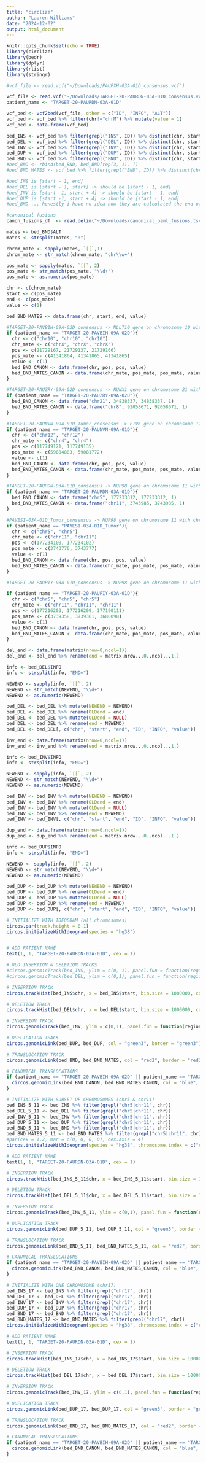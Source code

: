 ```yaml
---
title: "circlize"
author: "Lauren Williams"
date: "2024-12-02"
output: html_document
---
```


```r
knitr::opts_chunk$set(echo = TRUE)
library(circlize)
library(bedr)
library(dplyr)
library(rlist)
library(stringr)
```


```r
#vcf_file <- read.vcf("~/Downloads/PAUPXH-03A-01D_consensus.vcf")

vcf_file <- read.vcf("~/Downloads/TARGET-20-PAURDN-03A-01D_consensus.vcf")
patient_name <- "TARGET-20-PAURDN-03A-01D"

vcf_bed <- vcf2bed(vcf_file, other = c("ID", "INFO", "ALT"))
vcf_bed <- vcf_bed %>% filter(chr!="chrM") %>% mutate(value = 1) 
vcf_bed <- data.frame(vcf_bed)

bed_INS <- vcf_bed %>% filter(grepl("INS", ID)) %>% distinct(chr, start, .keep_all = TRUE)
bed_DEL <- vcf_bed %>% filter(grepl("DEL", ID)) %>% distinct(chr, start, .keep_all = TRUE)
bed_INV <- vcf_bed %>% filter(grepl("INV", ID)) %>% distinct(chr, start, .keep_all = TRUE)
bed_DUP <- vcf_bed %>% filter(grepl("DUP", ID)) %>% distinct(chr, start, .keep_all = TRUE)
bed_BND <- vcf_bed %>% filter(grepl("BND", ID)) %>% distinct(chr, start, .keep_all = TRUE) #%>% filter(grepl("\\bchr1\\b|chr3|chr17", chr)) 
#bed_BND <- rbind(bed_BND, bed_BND[rep(3, 1), ])
#bed_BND_MATES <- vcf_bed %>% filter(grepl("BND", ID)) %>% distinct(chr, start, .keep_all = TRUE) %>% filter(grepl("\\bchr1\\b|chr7|chr20", chr)) 

#bed_INS is [start - 1, end]
#bed_DEL is [start - 1, start] -> should be [start - 1, end] 
#bed_INV is [start -1, start + 4] -> should be [start - 1, end]
#bed_DUP is [start -1, start + 4] -> should be [start - 1, end]
#bed_BND ... honestly i have no idea how they are calculated the end of the BNDs
```


```r
#canonical fusions
canon_fusions_df  <- read.delim("~/Downloads/canonical_paml_fusions.tsv", sep="\t")

```


```r
mates <- bed_BND$ALT
mates <- strsplit(mates, ":")

chrom_mate <- sapply(mates, `[[`,1)
chrom_mate <- str_match(chrom_mate, "chr\\w+")

pos_mate <- sapply(mates, `[[`, 2)
pos_mate <- str_match(pos_mate, "\\d+")
pos_mate <- as.numeric(pos_mate)

chr <- c(chrom_mate)
start <- c(pos_mate)
end <- c(pos_mate)
value <- c(1)

bed_BND_MATES <- data.frame(chr, start, end, value)

```


```r

#TARGET-20-PAVBIH-09A-02D_consensus -> MLLT10 gene on chromosome 10 with chromosome X
if (patient_name == "TARGET-20-PAVBIH-09A-02D"){
  chr <- c("chr10", "chr10", "chr10")
  chr_mate <- c("chrX", "chrX", "chrX")
  pos <- c(21729167, 21729137, 21729166)
  pos_mate <- c(41341864, 41341865, 41341865)
  value <- c(1)
  bed_BND_CANON <- data.frame(chr, pos, pos, value)
  bed_BND_MATES_CANON <- data.frame(chr_mate, pos_mate, pos_mate, value)
}

#TARGET-20-PAUZRY-09A-02D_consensus -> RUNX1 gene on chromosome 21 with RUNX1T1 gene on chromosome 8
if (patient_name == "TARGET-20-PAUZRY-09A-02D"){
  bed_BND_CANON <- data.frame("chr21", 34838337, 34838337, 1)
  bed_BND_MATES_CANON <- data.frame("chr8", 92058671, 92058671, 1)
}

#TARGET-20-PAUNVN-09A-01D_Tumor_consensus -> ETV6 gene on chromosome 12 with chromosome 4 
if (patient_name == "TARGET-20-PAUNVN-09A-01D"){
  chr <- c("chr12", "chr12")
  chr_mate <- c("chr4", "chr4")
  pos <- c(117749121, 117749135)
  pos_mate <- c(59084883, 59081772)
  value <- c(1)
  bed_BND_CANON <- data.frame(chr, pos, pos, value)
  bed_BND_MATES_CANON <- data.frame(chr_mate, pos_mate, pos_mate, value)
}

#TARGET-20-PAURDN-03A-01D_consensus -> NUP98 gene on chromosome 11 with chromosome 5
if (patient_name == "TARGET-20-PAURDN-03A-01D"){
  bed_BND_CANON <- data.frame("chr5", 177233312, 177233312, 1)
  bed_BND_MATES_CANON <- data.frame("chr11", 3743985, 3743985, 1)
}

#PAVESI-03A-01D_Tumor_consensus -> NUP98 gene on chromosome 11 with chromosome 5
if (patient_name == "PAVESI-03A-01D_Tumor"){
  chr <- c("chr5", "chr5")
  chr_mate <- c("chr11", "chr11")
  pos <- c(177234100, 177234102)
  pos_mate <- c(3743776, 3743777)
  value <- c(1)
  bed_BND_CANON <- data.frame(chr, pos, pos, value)
  bed_BND_MATES_CANON <- data.frame(chr_mate, pos_mate, pos_mate, value)
}

#TARGET-20-PAUPIY-03A-01D_consensus -> NUP98 gene on chromosome 11 with chromosome 5

if (patient_name == "TARGET-20-PAUPIY-03A-01D"){
  chr <- c("chr5", "chr5", "chr5")
  chr_mate <- c("chr11", "chr11", "chr11")
  pos <- c(177216203, 177216209, 177190111)
  pos_mate <- c(3739358, 3739361, 3680098)
  value <- c(1)
  bed_BND_CANON <- data.frame(chr, pos, pos, value)
  bed_BND_MATES_CANON <- data.frame(chr_mate, pos_mate, pos_mate, value)
}

```


```r
del_end <- data.frame(matrix(nrow=0,ncol=1))
del_end <- del_end %>% rename(end = matrix.nrow...0..ncol...1.)

info <- bed_DEL$INFO
info <- strsplit(info, "END=")

NEWEND <- sapply(info, `[[`, 2)
NEWEND <- str_match(NEWEND, "\\d+")
NEWEND <- as.numeric(NEWEND)

bed_DEL <- bed_DEL %>% mutate(NEWEND = NEWEND)
bed_DEL <- bed_DEL %>% rename(OLDend = end)
bed_DEL <- bed_DEL %>% mutate(OLDend = NULL)
bed_DEL <- bed_DEL %>% rename(end = NEWEND)
bed_DEL <- bed_DEL[, c("chr", "start", "end", "ID", "INFO", "value")] 

```


```r
inv_end <- data.frame(matrix(nrow=0,ncol=1))
inv_end <- inv_end %>% rename(end = matrix.nrow...0..ncol...1.)

info <- bed_INV$INFO
info <- strsplit(info, "END=")

NEWEND <- sapply(info, `[[`, 2)
NEWEND <- str_match(NEWEND, "\\d+")
NEWEND <- as.numeric(NEWEND)

bed_INV <- bed_INV %>% mutate(NEWEND = NEWEND)
bed_INV <- bed_INV %>% rename(OLDend = end)
bed_INV <- bed_INV %>% mutate(OLDend = NULL)
bed_INV <- bed_INV %>% rename(end = NEWEND)
bed_INV <- bed_INV[, c("chr", "start", "end", "ID", "INFO", "value")] 

```


```r
dup_end <- data.frame(matrix(nrow=0,ncol=1))
dup_end <- dup_end %>% rename(end = matrix.nrow...0..ncol...1.)

info <- bed_DUP$INFO
info <- strsplit(info, "END=")

NEWEND <- sapply(info, `[[`, 2)
NEWEND <- str_match(NEWEND, "\\d+")
NEWEND <- as.numeric(NEWEND)

bed_DUP <- bed_DUP %>% mutate(NEWEND = NEWEND)
bed_DUP <- bed_DUP %>% rename(OLDend = end)
bed_DUP <- bed_DUP %>% mutate(OLDend = NULL)
bed_DUP <- bed_DUP %>% rename(end = NEWEND)
bed_DUP <- bed_DUP[, c("chr", "start", "end", "ID", "INFO", "value")] 

```


```r

# INITIALIZE WITH IDEOGRAM (all chromosomes)
circos.par(track.height = 0.1)
circos.initializeWithIdeogram(species = "hg38")


# ADD PATIENT NAME
text(1, 1, "TARGET-20-PAURDN-03A-01D", cex = 1)

# OLD INSERTION & DELETION TRACKS
#circos.genomicTrack(bed_INS, ylim = c(0, 1), panel.fun = function(region, value, ...) {circos.genomicLines(region, value, type = "h", col = "purple")})
#circos.genomicTrack(bed_DEL, ylim = c(0,1), panel.fun = function(region, value, ...) {circos.genomicRect(region, value, col = "green3", border = "green3")})

# INSERTION TRACK
circos.trackHist(bed_INS$chr, x = bed_INS$start, bin.size = 1000000, col = "purple", border = "purple")

# DELETION TRACK
circos.trackHist(bed_DEL$chr, x = bed_DEL$start, bin.size = 1000000, col = "green3", border = "green3")

# INVERSION TRACK
circos.genomicTrack(bed_INV, ylim = c(0,1), panel.fun = function(region, value, ...) {circos.genomicRect(region, value, col = "green3", border = "green3")})

# DUPLICATION TRACK
circos.genomicLink(bed_DUP, bed_DUP, col = "green3", border = "green3")

# TRANSLOCATION TRACK
circos.genomicLink(bed_BND, bed_BND_MATES, col = "red2", border = "red2")

# CANONICAL TRANSLOCATIONS
if (patient_name == "TARGET-20-PAVBIH-09A-02D" || patient_name == "TARGET-20-PAUZRY-09A-02D" || patient_name == "TARGET-20-PAUNVN-09A-01D" || patient_name == "TARGET-20-PAURDN-03A-01D" || patient_name == "PAVESI-03A-01D_Tumor" || patient_name == "TARGET-20-PAUPIY-03A-01D"){
  circos.genomicLink(bed_BND_CANON, bed_BND_MATES_CANON, col = "blue", border = "blue")
}
```


```r

# INITIALIZE WITH SUBSET OF CHROMOSOMES (chr5 & chr11)
bed_INS_5_11 <- bed_INS %>% filter(grepl("chr5|chr11", chr))
bed_DEL_5_11 <- bed_DEL %>% filter(grepl("chr5|chr11", chr))
bed_INV_5_11 <- bed_INV %>% filter(grepl("chr5|chr11", chr))
bed_DUP_5_11 <- bed_DUP %>% filter(grepl("chr5|chr11", chr))
bed_BND_5_11 <- bed_BND %>% filter(grepl("chr5|chr11", chr))
bed_BND_MATES_5_11 <- bed_BND_MATES %>% filter(grepl("chr5|chr11", chr))
#par(cex = 1.2, mar = c(0, 0, 0, 0), cex.axis = 4)
circos.initializeWithIdeogram(species = "hg38", chromosome.index = c("chr5","chr11"))

# ADD PATIENT NAME
text(1, 1, "TARGET-20-PAURDN-03A-01D", cex = 1)

# INSERTION TRACK
circos.trackHist(bed_INS_5_11$chr, x = bed_INS_5_11$start, bin.size = 1000000, col = "purple", border = "purple")

# DELETION TRACK
circos.trackHist(bed_DEL_5_11$chr, x = bed_DEL_5_11$start, bin.size = 1000000, col = "green3", border = "green3")

# INVERSION TRACK
circos.genomicTrack(bed_INV_5_11, ylim = c(0,1), panel.fun = function(region, value, ...) {circos.genomicRect(region, value, col = "green3", border = "green3")})

# DUPLICATION TRACK
circos.genomicLink(bed_DUP_5_11, bed_DUP_5_11, col = "green3", border = "green3")

# TRANSLOCATION TRACK
circos.genomicLink(bed_BND_5_11, bed_BND_MATES_5_11, col = "red2", border = "red2")

# CANONICAL TRANSLOCATIONS
if (patient_name == "TARGET-20-PAVBIH-09A-02D" || patient_name == "TARGET-20-PAUZRY-09A-02D" || patient_name == "TARGET-20-PAUNVN-09A-01D" || patient_name == "TARGET-20-PAURDN-03A-01D" || patient_name == "PAVESI-03A-01D_Tumor" || patient_name == "TARGET-20-PAUPIY-03A-01D"){
  circos.genomicLink(bed_BND_CANON, bed_BND_MATES_CANON, col = "blue", border = "blue")
}
```


```r

# INITIALIZE WITH ONE CHROMOSOME (chr17)
bed_INS_17 <- bed_INS %>% filter(grepl("chr17", chr))
bed_DEL_17 <- bed_DEL %>% filter(grepl("chr17", chr))
bed_INV_17 <- bed_INV %>% filter(grepl("chr17", chr))
bed_DUP_17 <- bed_DUP %>% filter(grepl("chr17", chr))
bed_BND_17 <- bed_BND %>% filter(grepl("chr17", chr))
bed_BND_MATES_17 <- bed_BND_MATES %>% filter(grepl("chr17", chr))
circos.initializeWithIdeogram(species = "hg38", chromosome.index = c("chr17"))

# ADD PATIENT NAME
text(1, 1, "TARGET-20-PAURDN-03A-01D", cex = 1)

# INSERTION TRACK
circos.trackHist(bed_INS_17$chr, x = bed_INS_17$start, bin.size = 1000000, col = "purple", border = "purple")

# DELETION TRACK
circos.trackHist(bed_DEL_17$chr, x = bed_DEL_17$start, bin.size = 1000000, col = "green3", border = "green3")

# INVERSION TRACK
circos.genomicTrack(bed_INV_17, ylim = c(0,1), panel.fun = function(region, value, ...) {circos.genomicRect(region, value, col = "green3", border = "green3")})

# DUPLICATION TRACK
circos.genomicLink(bed_DUP_17, bed_DUP_17, col = "green3", border = "green3")

# TRANSLOCATION TRACK
circos.genomicLink(bed_BND_17, bed_BND_MATES_17, col = "red2", border = "red2")

# CANONICAL TRANSLOCATIONS
if (patient_name == "TARGET-20-PAVBIH-09A-02D" || patient_name == "TARGET-20-PAUZRY-09A-02D" || patient_name == "TARGET-20-PAUNVN-09A-01D" || patient_name == "TARGET-20-PAURDN-03A-01D" || patient_name == "PAVESI-03A-01D_Tumor" || patient_name == "TARGET-20-PAUPIY-03A-01D"){
  circos.genomicLink(bed_BND_CANON, bed_BND_MATES_CANON, col = "blue", border = "blue")
}
```